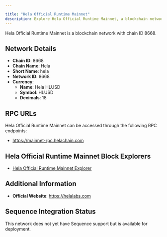 ```yaml
---

title: "Hela Official Runtime Mainnet"
description: Explore Hela Official Runtime Mainnet, a blockchain network with chain ID 8668. Learn about its native currency, Hela HLUSD, and how to interact with the network.
---
```




Hela Official Runtime Mainnet is a blockchain network with chain ID 8668.

## Network Details

- **Chain ID**: 8668
- **Chain Name**: Hela
- **Short Name**: hela
- **Network ID**: 8668
- **Currency**: 
  - **Name**: Hela HLUSD
  - **Symbol**: HLUSD
  - **Decimals**: 18

## RPC URLs

Hela Official Runtime Mainnet can be accessed through the following RPC endpoints:

- https://mainnet-rpc.helachain.com

## Hela Official Runtime Mainnet Block Explorers

- [Hela Official Runtime Mainnet Explorer](https://mainnet-blockexplorer.helachain.com)

## Additional Information

- **Official Website**: https://helalabs.com

## Sequence Integration Status

This network does not yet have Sequence support but is available for deployment.
